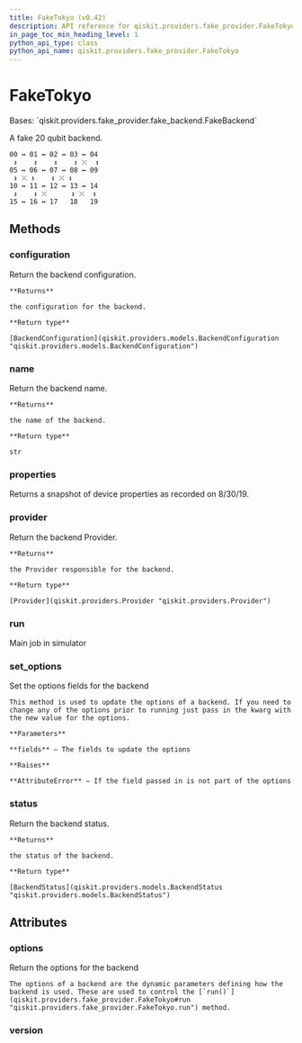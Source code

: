 ```yaml
---
title: FakeTokyo (v0.42)
description: API reference for qiskit.providers.fake_provider.FakeTokyo in qiskit v0.42
in_page_toc_min_heading_level: 1
python_api_type: class
python_api_name: qiskit.providers.fake_provider.FakeTokyo
---
```


# FakeTokyo

<Class id="qiskit.providers.fake_provider.FakeTokyo" isDedicatedPage={true} github="https://github.com/qiskit/qiskit/tree/stable/0.23/qiskit/providers/fake_provider/backends/tokyo/fake_tokyo.py" signature="FakeTokyo" modifiers="class">
  Bases: `qiskit.providers.fake_provider.fake_backend.FakeBackend`

  A fake 20 qubit backend.

  ```text
  00 ↔ 01 ↔ 02 ↔ 03 ↔ 04
   ↕    ↕    ↕    ↕ ⤫  ↕
  05 ↔ 06 ↔ 07 ↔ 08 ↔ 09
   ↕ ⤫ ↕    ↕ ⤫ ↕
  10 ↔ 11 ↔ 12 ↔ 13 ↔ 14
   ↕    ↕ ⤫      ↕ ⤫  ↕
  15 ↔ 16 ↔ 17   18   19
  ```

  ## Methods

  <span id="qiskit-providers-fake-provider-faketokyo-configuration" />

  ### configuration

  <Function id="qiskit.providers.fake_provider.FakeTokyo.configuration" signature="FakeTokyo.configuration()">
    Return the backend configuration.

    **Returns**

    the configuration for the backend.

    **Return type**

    [BackendConfiguration](qiskit.providers.models.BackendConfiguration "qiskit.providers.models.BackendConfiguration")
  </Function>

  <span id="qiskit-providers-fake-provider-faketokyo-name" />

  ### name

  <Function id="qiskit.providers.fake_provider.FakeTokyo.name" signature="FakeTokyo.name()">
    Return the backend name.

    **Returns**

    the name of the backend.

    **Return type**

    str
  </Function>

  <span id="qiskit-providers-fake-provider-faketokyo-properties" />

  ### properties

  <Function id="qiskit.providers.fake_provider.FakeTokyo.properties" signature="FakeTokyo.properties()">
    Returns a snapshot of device properties as recorded on 8/30/19.
  </Function>

  <span id="qiskit-providers-fake-provider-faketokyo-provider" />

  ### provider

  <Function id="qiskit.providers.fake_provider.FakeTokyo.provider" signature="FakeTokyo.provider()">
    Return the backend Provider.

    **Returns**

    the Provider responsible for the backend.

    **Return type**

    [Provider](qiskit.providers.Provider "qiskit.providers.Provider")
  </Function>

  <span id="qiskit-providers-fake-provider-faketokyo-run" />

  ### run

  <Function id="qiskit.providers.fake_provider.FakeTokyo.run" signature="FakeTokyo.run(run_input, **kwargs)">
    Main job in simulator
  </Function>

  <span id="qiskit-providers-fake-provider-faketokyo-set-options" />

  ### set\_options

  <Function id="qiskit.providers.fake_provider.FakeTokyo.set_options" signature="FakeTokyo.set_options(**fields)">
    Set the options fields for the backend

    This method is used to update the options of a backend. If you need to change any of the options prior to running just pass in the kwarg with the new value for the options.

    **Parameters**

    **fields** – The fields to update the options

    **Raises**

    **AttributeError** – If the field passed in is not part of the options
  </Function>

  <span id="qiskit-providers-fake-provider-faketokyo-status" />

  ### status

  <Function id="qiskit.providers.fake_provider.FakeTokyo.status" signature="FakeTokyo.status()">
    Return the backend status.

    **Returns**

    the status of the backend.

    **Return type**

    [BackendStatus](qiskit.providers.models.BackendStatus "qiskit.providers.models.BackendStatus")
  </Function>

  ## Attributes

  ### options

  <Attribute id="qiskit.providers.fake_provider.FakeTokyo.options">
    Return the options for the backend

    The options of a backend are the dynamic parameters defining how the backend is used. These are used to control the [`run()`](qiskit.providers.fake_provider.FakeTokyo#run "qiskit.providers.fake_provider.FakeTokyo.run") method.
  </Attribute>

  ### version

  <Attribute id="qiskit.providers.fake_provider.FakeTokyo.version" attributeValue="1" />
</Class>


